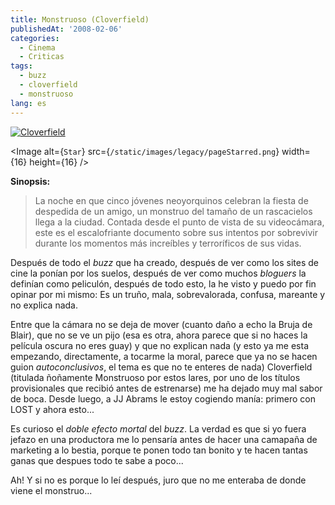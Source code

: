 ```yaml
---
title: Monstruoso (Cloverfield)
publishedAt: '2008-02-06'
categories:
  - Cinema
  - Criticas
tags:
  - buzz
  - cloverfield
  - monstruoso
lang: es
---
```


[![Cloverfield](/static/images/legacy/vm_sx100_sy140_.jpg)](http://www.imdb.com/title/tt1060277/)

<Image
  alt={`Star`}
  src={`/static/images/legacy/pageStarred.png`}
  width={16}
  height={16}
/>

**Sinopsis:**

> La noche en que cinco jóvenes neoyorquinos celebran la fiesta de despedida de un amigo, un monstruo del tamaño de un rascacielos llega a la ciudad. Contada desde el punto de vista de su videocámara, este es el escalofriante documento sobre sus intentos por sobrevivir durante los momentos más increíbles y terroríficos de sus vidas.

Después de todo el _buzz_ que ha creado, después de ver como los sites de cine la ponían por los suelos, después de ver como muchos _bloguers_ la definían como peliculón, después de todo esto, la he visto y puedo por fin opinar por mi mismo: Es un truño, mala, sobrevalorada, confusa, mareante y no explica nada.

Entre que la cámara no se deja de mover (cuanto daño a echo la Bruja de Blair), que no se ve un pijo (esa es otra, ahora parece que si no haces la película oscura no eres guay) y que no explican nada (y esto ya me esta empezando, directamente, a tocarme la moral, parece que ya no se hacen guion _autoconclusivos_, el tema es que no te enteres de nada) Cloverfield (titulada ñoñamente Monstruoso por estos lares, por uno de los títulos provisionales que recibió antes de estrenarse) me ha dejado muy mal sabor de boca. Desde luego, a JJ Abrams le estoy cogiendo manía: primero con LOST y ahora esto...

Es curioso el _doble efecto mortal_ del _buzz_. La verdad es que si yo fuera jefazo en una productora me lo pensaría antes de hacer una camapaña de marketing a lo bestia, porque te ponen todo tan bonito y te hacen tantas ganas que despues todo te sabe a poco...

Ah! Y si no es porque lo leí después, juro que no me enteraba de donde viene el monstruo...
